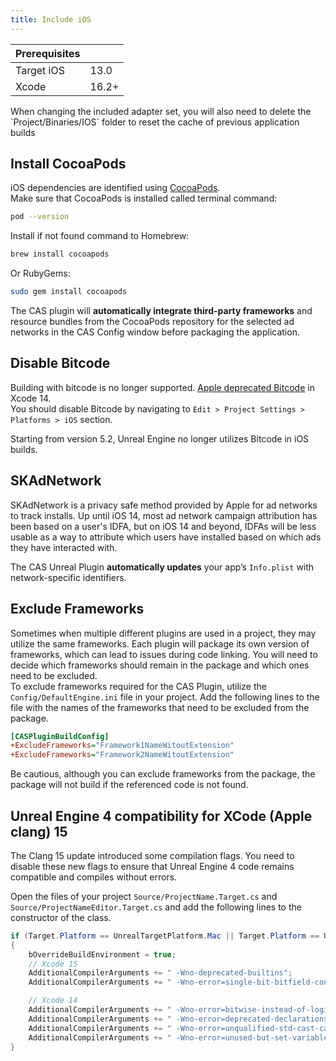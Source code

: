 ```yaml
---
title: Include iOS
---
```



| Prerequisites |       |
| ------------- | ----- |
| Target iOS    | 13.0  |
| Xcode         | 16.2+ |

<Info>
When changing the included adapter set, you will also need to delete the `Project/Binaries/IOS` folder to reset the cache of previous application builds
</Info>

## Install CocoaPods
iOS dependencies are identified using  [CocoaPods](https://guides.cocoapods.org/using/getting-started.html).  
Make sure that CocoaPods is installed called terminal command:
```sh
pod --version
```
Install if not found command to Homebrew:
```sh
brew install cocoapods
```
Or RubyGems:
```sh
sudo gem install cocoapods
```

The CAS plugin will **automatically integrate third-party frameworks** and resource bundles from the CocoaPods repository for the selected ad networks in the CAS Config window before packaging the application.

## Disable Bitcode
Building with bitcode is no longer supported. [Apple deprecated Bitcode](https://developer.apple.com/documentation/Xcode-Release-Notes/xcode-14-release-notes) in Xcode 14.  
You should disable Bitcode by navigating to `Edit > Project Settings > Platforms > iOS` section.

<Info>
Starting from version 5.2, Unreal Engine no longer utilizes Bitcode in iOS builds.  
</Info>

## SKAdNetwork
SKAdNetwork is a privacy safe method provided by Apple for ad networks to track installs. Up until iOS 14, most ad network campaign attribution has been based on a user's IDFA, but on iOS 14 and beyond, IDFAs will be less usable as a way to attribute which users have installed based on which ads they have interacted with.

The CAS Unreal Plugin **automatically updates** your app’s `Info.plist` with network-specific identifiers.

## Exclude Frameworks
Sometimes when multiple different plugins are used in a project, they may utilize the same frameworks. Each plugin will package its own version of frameworks, which can lead to issues during code linking. You will need to decide which frameworks should remain in the package and which ones need to be excluded.  
To exclude frameworks required for the CAS Plugin, utilize the `Config/DefaultEngine.ini` file in your project. Add the following lines to the file with the names of the frameworks that need to be excluded from the package.
```ini
[CASPluginBuildConfig]
+ExcludeFrameworks="Framework1NameWitoutExtension"
+ExcludeFrameworks="Framework2NameWitoutExtension"
```

<Info>
Be cautious, although you can exclude frameworks from the package, the package will not build if the referenced code is not found.
</Info>

## Unreal Engine 4 compatibility for XCode (Apple clang) 15
The Clang 15 update introduced some compilation flags. You need to disable these new flags to ensure that Unreal Engine 4 code remains compatible and compiles without errors.

Open the files of your project `Source/ProjectName.Target.cs` and `Source/ProjectNameEditor.Target.cs` and add the following lines to the constructor of the class.
```csharp
if (Target.Platform == UnrealTargetPlatform.Mac || Target.Platform == UnrealTargetPlatform.IOS)
{
	bOverrideBuildEnvironment = true;
	// Xcode 15
	AdditionalCompilerArguments += " -Wno-deprecated-builtins";
	AdditionalCompilerArguments += " -Wno-error=single-bit-bitfield-constant-conversion";

	// Xcode 14
	AdditionalCompilerArguments += " -Wno-error=bitwise-instead-of-logical";
	AdditionalCompilerArguments += " -Wno-error=deprecated-declarations";
	AdditionalCompilerArguments += " -Wno-error=unqualified-std-cast-call";
	AdditionalCompilerArguments += " -Wno-error=unused-but-set-variable";
}
```
